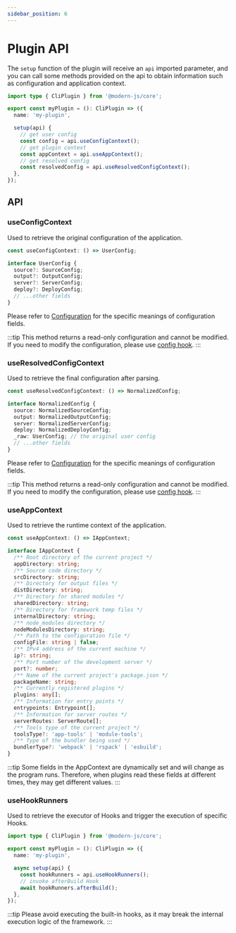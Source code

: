 ```yaml
---
sidebar_position: 6
---
```


# Plugin API

The `setup` function of the plugin will receive an `api` imported parameter, and you can call some methods provided on the api to obtain information such as configuration and application context.

```ts
import type { CliPlugin } from '@modern-js/core';

export const myPlugin = (): CliPlugin => ({
  name: 'my-plugin',

  setup(api) {
    // get user config
    const config = api.useConfigContext();
    // get plugin context
    const appContext = api.useAppContext();
    // get resolved config
    const resolvedConfig = api.useResolvedConfigContext();
  },
});
```

## API

### useConfigContext

Used to retrieve the original configuration of the application.

```ts
const useConfigContext: () => UserConfig;

interface UserConfig {
  source?: SourceConfig;
  output?: OutputConfig;
  server?: ServerConfig;
  deploy?: DeployConfig;
  // ...other fields
}
```

Please refer to [Configuration](/configure/app/usage) for the specific meanings of configuration fields.

:::tip
This method returns a read-only configuration and cannot be modified. If you need to modify the configuration, please use [config hook](/plugin/plugin-system/hook-list.html#config).
:::

### useResolvedConfigContext

Used to retrieve the final configuration after parsing.

```ts
const useResolvedConfigContext: () => NormalizedConfig;

interface NormalizedConfig {
  source: NormalizedSourceConfig;
  output: NormalizedOutputConfig;
  server: NormalizedServerConfig;
  deploy: NormalizedDeployConfig;
  _raw: UserConfig; // the original user config
  // ...other fields
}
```

Please refer to [Configuration](/configure/app/usage) for the specific meanings of configuration fields.

:::tip
This method returns a read-only configuration and cannot be modified. If you need to modify the configuration, please use [config hook](/plugin/plugin-system/hook-list.html#config).
:::

### useAppContext

Used to retrieve the runtime context of the application.

```ts
const useAppContext: () => IAppContext;

interface IAppContext {
  /** Root directory of the current project */
  appDirectory: string;
  /** Source code directory */
  srcDirectory: string;
  /** Directory for output files */
  distDirectory: string;
  /** Directory for shared modules */
  sharedDirectory: string;
  /** Directory for framework temp files */
  internalDirectory: string;
  /** node_modules directory */
  nodeModulesDirectory: string;
  /** Path to the configuration file */
  configFile: string | false;
  /** IPv4 address of the current machine */
  ip?: string;
  /** Port number of the development server */
  port?: number;
  /** Name of the current project's package.json */
  packageName: string;
  /** Currently registered plugins */
  plugins: any[];
  /** Information for entry points */
  entrypoints: Entrypoint[];
  /** Information for server routes */
  serverRoutes: ServerRoute[];
  /** Tools type of the current project */
  toolsType?: 'app-tools' | 'module-tools';
  /** Type of the bundler being used */
  bundlerType?: 'webpack' | 'rspack' | 'esbuild';
}
```

:::tip
Some fields in the AppContext are dynamically set and will change as the program runs. Therefore, when plugins read these fields at different times, they may get different values.
:::

### useHookRunners

Used to retrieve the executor of Hooks and trigger the execution of specific Hooks.

```ts
import type { CliPlugin } from '@modern-js/core';

export const myPlugin = (): CliPlugin => ({
  name: 'my-plugin',

  async setup(api) {
    const hookRunners = api.useHookRunners();
    // invoke afterBuild Hook
    await hookRunners.afterBuild();
  },
});
```

:::tip
Please avoid executing the built-in hooks, as it may break the internal execution logic of the framework.
:::
